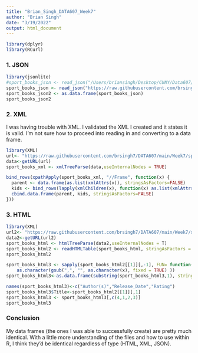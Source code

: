 ```yaml
---
title: "Brian_Singh_DATA607_Week7"
author: "Brian Singh"
date: "3/19/2022"
output: html_document
---
```


```r
library(dplyr)
library(RCurl)
```


### 1. JSON
```r
library(jsonlite)
#sport_books_json <- read_json("/Users/briansingh/Desktop/CUNY/Data607/Week7/sportbooks.json",simplifyVector=TRUE)
sport_books_json <- read_json("https://raw.githubusercontent.com/brsingh7/DATA607/main/Week7/sportbooks.json",simplifyVector=TRUE)
sport_books_json2 <- as.data.frame(sport_books_json)
sport_books_json2
```

### 2. XML

I was having trouble with XML. I validated the XML I created and it states it is valid. I'm not  sure how to proceed into reading in and converting to a data frame.

```r
library(XML)
url<- "https://raw.githubusercontent.com/brsingh7/DATA607/main/Week7/sportbooks.xml"
data<-getURL(url)
sport_books_xml <- xmlTreeParse(data,useInternalNodes = TRUE)

bind_rows(xpathApply(sport_books_xml, "//Frame", function(x) {
  parent <- data.frame(as.list(xmlAttrs(x)), stringsAsFactors=FALSE)
  kids <- bind_rows(lapply(xmlChildren(x), function(x) as.list(xmlAttrs(x))))
  cbind.data.frame(parent, kids, stringsAsFactors=FALSE)
}))
```

### 3. HTML
```r
library(XML)
url2<- "https://raw.githubusercontent.com/brsingh7/DATA607/main/Week7/sportbooks.html"
data2<-getURL(url2)
sport_books_html <- htmlTreeParse(data2,useInternalNodes = T)
sport_books_html2 <- readHTMLTable(sport_books_html, stringAsFactors = FALSE)
sport_books_html2

sport_books_html3 <- sapply(sport_books_html2[[1]][,-1], FUN= function(x) 
    as.character(gsub(",", "", as.character(x), fixed = TRUE) ))
sport_books_html3<-as.data.frame(substring(sport_books_html3,1), stringsAsFactors=FALSE)

names(sport_books_html3)<-c("Author(s)","Release_Date","Rating")
sport_books_html3$Title<-sport_books_html2[[1]][,1]
sport_books_html3 <- sport_books_html3[,c(4,1,2,3)]
sport_books_html3
```
### Conclusion
My data frames (the ones I was able to successfully create) are pretty much identical. With a little more understanding of the files and how to use within R, I think they'd be identical regardless of type (HTML, XML, JSON).

